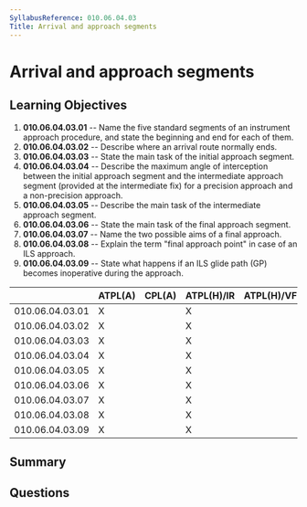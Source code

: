 ```yaml
---
SyllabusReference: 010.06.04.03
Title: Arrival and approach segments
---
```


# Arrival and approach segments

## Learning Objectives

1. **010.06.04.03.01** -- Name the five standard segments of an instrument
   approach procedure, and state the beginning and end for each of them.
2. **010.06.04.03.02** -- Describe where an arrival route normally ends.
3. **010.06.04.03.03** -- State the main task of the initial approach segment.
4. **010.06.04.03.04** -- Describe the maximum angle of interception between the
   initial approach segment and the intermediate approach segment (provided at
   the intermediate fix) for a precision approach and a non-precision approach.
5. **010.06.04.03.05** -- Describe the main task of the intermediate approach
   segment.
6. **010.06.04.03.06** -- State the main task of the final approach segment.
7. **010.06.04.03.07** -- Name the two possible aims of a final approach.
8. **010.06.04.03.08** -- Explain the term "final approach point" in case of an
   ILS approach.
9. **010.06.04.03.09** -- State what happens if an ILS glide path (GP) becomes
   inoperative during the approach.

|                 | ATPL(A) | CPL(A) | ATPL(H)/IR | ATPL(H)/VFR | CPL(H) | IR  | CBIR(A) |
| --------------- | ------- | ------ | ---------- | ----------- | ------ | --- | ------- |
| 010.06.04.03.01 | X       |        | X          |             |        | X   | X       |
| 010.06.04.03.02 | X       |        | X          |             |        | X   | X       |
| 010.06.04.03.03 | X       |        | X          |             |        | X   | X       |
| 010.06.04.03.04 | X       |        | X          |             |        | X   | X       |
| 010.06.04.03.05 | X       |        | X          |             |        | X   | X       |
| 010.06.04.03.06 | X       |        | X          |             |        | X   | X       |
| 010.06.04.03.07 | X       |        | X          |             |        | X   | X       |
| 010.06.04.03.08 | X       |        | X          |             |        | X   | X       |
| 010.06.04.03.09 | X       |        | X          |             |        | X   | X       |

## Summary

## Questions
